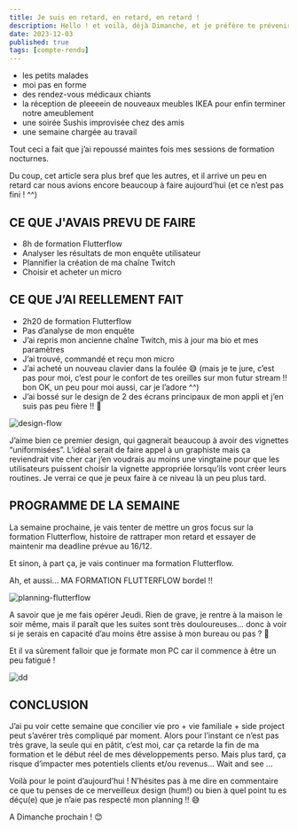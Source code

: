 ```yaml
---
title: Je suis en retard, en retard, en retard !
description: Hello ! et voilà, déjà Dimanche, et je préfère te prévenir, cette semaine n’a pas été des plus productives...
date: 2023-12-03
published: true
tags: [compte-rendu]
---
```


- les petits malades
- moi pas en forme
- des rendez-vous médicaux chiants
- la réception de pleeeein de nouveaux meubles IKEA pour enfin terminer notre ameublement
- une soirée Sushis improvisée chez des amis
- une semaine chargée au travail

Tout ceci a fait que j’ai repoussé maintes fois mes sessions de formation nocturnes.

Du coup, cet article sera plus bref que les autres, et il arrive un peu en retard car nous avions encore beaucoup à faire aujourd’hui (et ce n’est pas fini ! ^^)

## CE QUE J'AVAIS PREVU DE FAIRE

- 8h de formation Flutterflow
- Analyser les résultats de mon enquête utilisateur
- Plannifier la création de ma chaîne Twitch
- Choisir et acheter un micro

## CE QUE J’AI REELLEMENT FAIT

- 2h20 de formation Flutterflow
- Pas d’analyse de mon enquête
- J’ai repris mon ancienne chaîne Twitch, mis à jour ma bio et mes paramètres
- J’ai trouvé, commandé et reçu mon micro
- J’ai acheté un nouveau clavier dans la foulée 😅 (mais je te jure, c’est pas pour moi, c’est pour le confort de tes oreilles sur mon futur stream !! bon OK, un peu pour moi aussi, car je l’adore ^^)
- J’ai bossé sur le design de 2 des écrans principaux de mon appli et j’en suis pas peu fière !! 🤩

![design-flow](../img/design-flow-2.png)

J’aime bien ce premier design, qui gagnerait beaucoup à avoir des vignettes “uniformisées”. L’idéal serait de faire appel à un graphiste mais ça reviendrait vite cher car j’en voudrais au moins une vingtaine pour que les utilisateurs puissent choisir la vignette appropriée lorsqu’ils vont créer leurs routines. Je verrai ce que je peux faire à ce niveau là un peu plus tard.

## PROGRAMME DE LA SEMAINE

La semaine prochaine, je vais tenter de mettre un gros focus sur la formation Flutterflow, histoire de rattraper mon retard et essayer de maintenir ma deadline prévue au 16/12.

Et sinon, à part ça, je vais continuer ma formation Flutterflow.

Ah, et aussi… MA FORMATION FLUTTERFLOW bordel !!

![planning-flutterflow](../img/planning-flutterflow.png)

A savoir que je me fais opérer Jeudi. Rien de grave, je rentre à la maison le soir même, mais il paraît que les suites sont très douloureuses… donc à voir si je serais en capacité d’au moins être assise à mon bureau ou pas ? 🤞

Et il va sûrement falloir que je formate mon PC car il commence à être un peu fatigué !

![dd](../img/DD.png)

## CONCLUSION

J’ai pu voir cette semaine que concilier vie pro + vie familiale + side project peut s’avérer très compliqué par moment. Alors pour l’instant ce n’est pas très grave, la seule qui en pâtit, c’est moi, car ça retarde la fin de ma formation et le début réel de mes développements perso. Mais plus tard, ça risque d’impacter mes potentiels clients et/ou revenus… Wait and see …

Voilà pour le point d’aujourd’hui ! N’hésites pas à me dire en commentaire ce que tu penses de ce merveilleux design (hum!) ou bien à quel point tu es déçu(e) que je n’aie pas respecté mon planning !! 😅

A Dimanche prochain ! 😊
